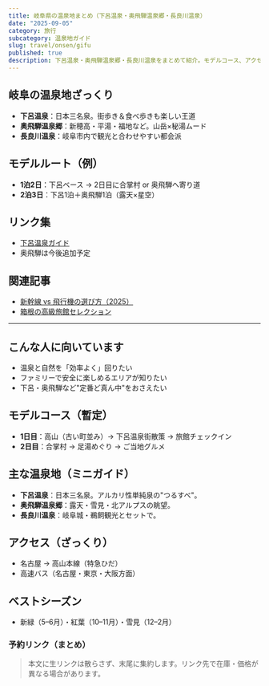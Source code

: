 ```yaml
---
title: 岐阜県の温泉地まとめ（下呂温泉・奥飛騨温泉郷・長良川温泉）
date: "2025-09-05"
category: 旅行
subcategory: 温泉地ガイド
slug: travel/onsen/gifu
published: true
description: 下呂温泉・奥飛騨温泉郷・長良川温泉をまとめて紹介。モデルコース、アクセス、記事リンクを1ページに集約。
---
```


<PhotoPending caption="岐阜県の温泉地ガイド — 写真は許可が下り次第、掲載します。" />

## 岐阜の温泉地ざっくり #
- **下呂温泉**：日本三名泉。街歩き＆食べ歩きも楽しい王道
- **奥飛騨温泉郷**：新穂高・平湯・福地など。山岳×秘湯ムード
- **長良川温泉**：岐阜市内で観光と合わせやすい都会派

## モデルルート（例） #
- **1泊2日**：下呂ベース → 2日目に合掌村 or 奥飛騨へ寄り道
- **2泊3日**：下呂1泊＋奥飛騨1泊（露天×星空）

## リンク集 #
- [下呂温泉ガイド](/travel/onsen/gifu/gero-onsen)
- 奥飛騨は今後追加予定

## 関連記事 #
- [新幹線 vs 飛行機の選び方（2025）](/travel/shinkansen-vs-flight-2025)
- [箱根の高級旅館セレクション](/travel/hakone-2025)

---

## こんな人に向いています
- 温泉と自然を「効率よく」回りたい
- ファミリーで安全に楽しめるエリアが知りたい
- 下呂・奥飛騨など"定番ど真ん中"をおさえたい

## モデルコース（暫定）
- **1日目**：高山（古い町並み）→ 下呂温泉街散策 → 旅館チェックイン  
- **2日目**：合掌村 → 足湯めぐり → ご当地グルメ

## 主な温泉地（ミニガイド）
- **下呂温泉**：日本三名泉。アルカリ性単純泉の"つるすべ"。  
- **奥飛騨温泉郷**：露天・雪見・北アルプスの眺望。  
- **長良川温泉**：岐阜城・鵜飼観光とセットで。

## アクセス（ざっくり）
- 名古屋 → 高山本線（特急ひだ）  
- 高速バス（名古屋・東京・大阪方面）

## ベストシーズン
- 新緑（5–6月）・紅葉（10–11月）・雪見（12–2月）

### 予約リンク（まとめ）
> 本文に生リンクは散らさず、末尾に集約します。リンク先で在庫・価格が異なる場合があります。


<BookingLinksGroup>
  <BookingLinksItem name="岐阜の温泉地の宿" rakuten="" jalan="" ikkyu="" yahoo="" />
</BookingLinksGroup>
